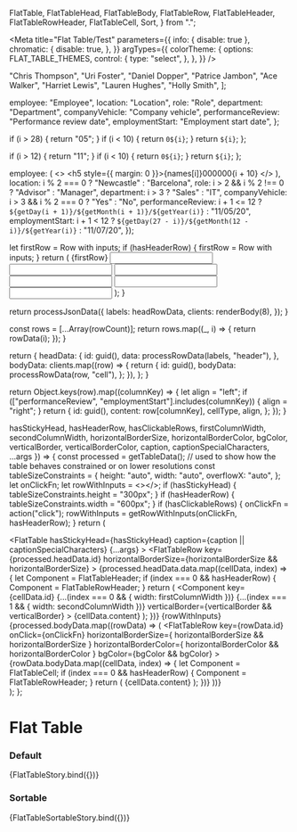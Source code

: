 
  FlatTable,
  FlatTableHead,
  FlatTableBody,
  FlatTableRow,
  FlatTableHeader,
  FlatTableRowHeader,
  FlatTableCell,
  Sort,
} from ".";

<Meta
  title="Flat Table/Test"
  parameters={{
    info: { disable: true },
    chromatic: {
      disable: true,
    },
  }}
  argTypes={{
    colorTheme: {
      options: FLAT_TABLE_THEMES,
      control: {
        type: "select",
      },
    },
  }}
/>

  "Chris Thompson",
  "Uri Foster",
  "Daniel Dopper",
  "Patrice Jambon",
  "Ace Walker",
  "Harriet Lewis",
  "Lauren Hughes",
  "Holly Smith",
];

  employee: "Employee",
  location: "Location",
  role: "Role",
  department: "Department",
  companyVehicle: "Company vehicle",
  performanceReview: "Performance review date",
  employmentStart: "Employment start date",
};

  if (i > 28) {
    return "05";
  }
  if (i < 10) {
    return `0${i}`;
  }
  return `${i}`;
};

  if (i > 12) {
    return "11";
  }
  if (i < 10) {
    return `0${i}`;
  }
  return `${i}`;
};


  employee: (
    <>
      <h5 style={{ margin: 0 }}>{names[i]}</h5>000000{i + 10}
    </>
  ),
  location: i % 2 === 0 ? "Newcastle" : "Barcelona",
  role: i > 2 && i % 2 !== 0 ? "Advisor" : "Manager",
  department: i > 3 ? "Sales" : "IT",
  companyVehicle: i > 3 && i % 2 === 0 ? "Yes" : "No",
  performanceReview:
    i + 1 <= 12
      ? `${getDay(i + 1)}/${getMonth(i + 1)}/${getYear(i)}`
      : "11/05/20",
  employmentStart:
    i + 1 < 12
      ? `${getDay(27 - i)}/${getMonth(12 - i)}/${getYear(i)}`
      : "11/07/20",
});

  let firstRow = <FlatTableCell>Row with inputs</FlatTableCell>;
  if (hasHeaderRow) {
    firstRow = <FlatTableRowHeader>Row with inputs</FlatTableRowHeader>;
  }
  return (
    <FlatTableRow key="rowWithInputs" onClick={onClickFn}>
      {firstRow}
      <FlatTableCell>
        <input />
      </FlatTableCell>
      <FlatTableCell>
        <input />
      </FlatTableCell>
      <FlatTableCell>
        <input />
      </FlatTableCell>
      <FlatTableCell>
        <input />
      </FlatTableCell>
      <FlatTableCell>
        <input />
      </FlatTableCell>
      <FlatTableCell>
        <input />
      </FlatTableCell>
    </FlatTableRow>
  );
}

  return processJsonData({
    labels: headRowData,
    clients: renderBody(8),
  });
}

  const rows = [...Array(rowCount)];
  return rows.map((_, i) => {
    return rowData(i);
  });
}

  return {
    headData: {
      id: guid(),
      data: processRowData(labels, "header"),
    },
    bodyData: clients.map((row) => {
      return {
        id: guid(),
        bodyData: processRowData(row, "cell"),
      };
    }),
  };
}

  return Object.keys(row).map((columnKey) => {
    let align = "left";
    if (["performanceReview", "employmentStart"].includes(columnKey)) {
      align = "right";
    }
    return {
      id: guid(),
      content: row[columnKey],
      cellType,
      align,
    };
  });
}

  hasStickyHead,
  hasHeaderRow,
  hasClickableRows,
  firstColumnWidth,
  secondColumnWidth,
  horizontalBorderSize,
  horizontalBorderColor,
  bgColor,
  verticalBorder,
  verticalBorderColor,
  caption,
  captionSpecialCharacters,
  ...args
}) => {
  const processed = getTableData();
  // used to show how the table behaves constrained or on lower resolutions
  const tableSizeConstraints = {
    height: "auto",
    width: "auto",
    overflowX: "auto",
  };
  let onClickFn;
  let rowWithInputs = <></>;
  if (hasStickyHead) {
    tableSizeConstraints.height = "300px";
  }
  if (hasHeaderRow) {
    tableSizeConstraints.width = "600px";
  }
  if (hasClickableRows) {
    onClickFn = action("click");
    rowWithInputs = getRowWithInputs(onClickFn, hasHeaderRow);
  }
  return (
    <div style={tableSizeConstraints}>
      <FlatTable
        hasStickyHead={hasStickyHead}
        caption={caption || captionSpecialCharacters}
        {...args}
      >
        <FlatTableHead>
          <FlatTableRow
            key={processed.headData.id}
            horizontalBorderSize={horizontalBorderSize && horizontalBorderSize}
          >
            {processed.headData.data.map((cellData, index) => {
              let Component = FlatTableHeader;
              if (index === 0 && hasHeaderRow) {
                Component = FlatTableRowHeader;
              }
              return (
                <Component
                  key={cellData.id}
                  {...(index === 0 && { width: firstColumnWidth })}
                  {...(index === 1 && { width: secondColumnWidth })}
                  verticalBorder={verticalBorder && verticalBorder}
                >
                  {cellData.content}
                </Component>
              );
            })}
          </FlatTableRow>
        </FlatTableHead>
        <FlatTableBody>
          {rowWithInputs}
          {processed.bodyData.map((rowData) => (
            <FlatTableRow
              key={rowData.id}
              onClick={onClickFn}
              horizontalBorderSize={
                horizontalBorderSize && horizontalBorderSize
              }
              horizontalBorderColor={
                horizontalBorderColor && horizontalBorderColor
              }
              bgColor={bgColor && bgColor}
            >
              {rowData.bodyData.map((cellData, index) => {
                let Component = FlatTableCell;
                if (index === 0 && hasHeaderRow) {
                  Component = FlatTableRowHeader;
                }
                return (
                  <Component
                    key={cellData.id}
                    align={cellData.align}
                    verticalBorder={verticalBorder}
                    verticalBorderColor={verticalBorderColor}
                  >
                    {cellData.content}
                  </Component>
                );
              })}
            </FlatTableRow>
          ))}
        </FlatTableBody>
      </FlatTable>
    </div>
  );
};

# Flat Table

### Default

<Canvas>
  <Story
    name="default"
    argTypes={{
      size: {
        options: FLAT_TABLE_SIZES,
        control: {
          type: "select",
        },
      },
      horizontalBorderSize: {
        options: ["small", "medium", "large"],
        control: {
          type: "select",
        },
      },
      verticalBorder: {
        options: ["small", "medium", "large"],
        control: {
          type: "select",
        },
      },
      captionSpecialCharacters: specialCharacters,
    }}
    args={{
      ariaDescribedby: "",
      hasStickyHead: false,
      hasHeaderRow: false,
      hasClickableRows: false,
      caption: "",
      captionSpecialCharacters: undefined,
      specialCharacters: undefined,
      colorTheme: "dark",
      firstColumnWidth: 150,
      secondColumnWidth: 120,
      size: FlatTable.defaultProps.size,
      horizontalBorderSize: undefined,
      horizontalBorderColor: "",
      bgColor: "",
      verticalBorder: undefined,
      verticalBorderColor: "",
    }}
  >
    {FlatTableStory.bind({})}
  </Story>
</Canvas>

### Sortable

<Canvas>
  <Story
    name="sortable"
    args={{
      colorTheme: "dark",
    }}
  >
    {FlatTableSortableStory.bind({})}
  </Story>
</Canvas>
